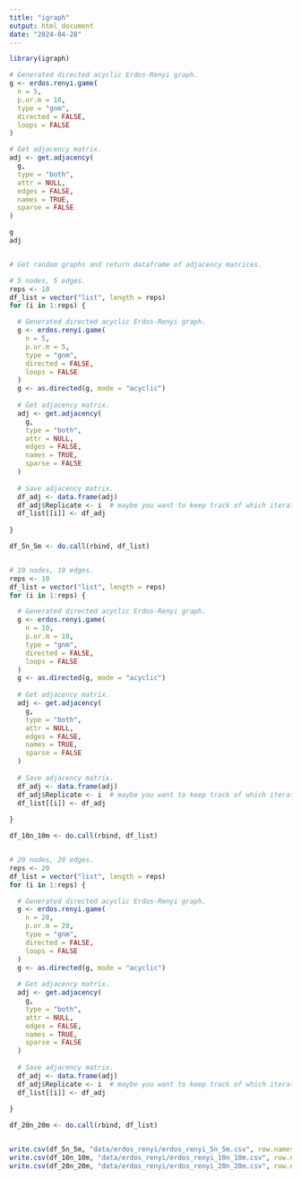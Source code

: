 ```yaml
---
title: "igraph"
output: html_document
date: "2024-04-28"
---
```


```r

library(igraph)

```

```r

# Generated directed acyclic Erdos-Renyi graph.
g <- erdos.renyi.game(
  n = 5,
  p.or.m = 10,
  type = "gnm",
  directed = FALSE,
  loops = FALSE
)

# Get adjacency matrix.
adj <- get.adjacency(
  g,
  type = "both",
  attr = NULL,
  edges = FALSE,
  names = TRUE,
  sparse = FALSE
)

g
adj



```

```r

# Get random graphs and return dataframe of adjacency matrices.

# 5 nodes, 5 edges.
reps <- 10
df_list = vector("list", length = reps)
for (i in 1:reps) {

  # Generated directed acyclic Erdos-Renyi graph.
  g <- erdos.renyi.game(
    n = 5,
    p.or.m = 5,
    type = "gnm",
    directed = FALSE,
    loops = FALSE
  )
  g <- as.directed(g, mode = "acyclic")
  
  # Get adjacency matrix.
  adj <- get.adjacency(
    g,
    type = "both",
    attr = NULL,
    edges = FALSE,
    names = TRUE,
    sparse = FALSE
  )
  
  # Save adjacency matrix.
  df_adj <- data.frame(adj)
  df_adj$Replicate <- i  # maybe you want to keep track of which iteration produced it?
  df_list[[i]] <- df_adj
  
}

df_5n_5m <- do.call(rbind, df_list)


# 10 nodes, 10 edges.
reps <- 10
df_list = vector("list", length = reps)
for (i in 1:reps) {

  # Generated directed acyclic Erdos-Renyi graph.
  g <- erdos.renyi.game(
    n = 10,
    p.or.m = 10,
    type = "gnm",
    directed = FALSE,
    loops = FALSE
  )
  g <- as.directed(g, mode = "acyclic")
  
  # Get adjacency matrix.
  adj <- get.adjacency(
    g,
    type = "both",
    attr = NULL,
    edges = FALSE,
    names = TRUE,
    sparse = FALSE
  )
  
  # Save adjacency matrix.
  df_adj <- data.frame(adj)
  df_adj$Replicate <- i  # maybe you want to keep track of which iteration produced it?
  df_list[[i]] <- df_adj
  
}

df_10n_10m <- do.call(rbind, df_list)


# 20 nodes, 20 edges.
reps <- 20
df_list = vector("list", length = reps)
for (i in 1:reps) {

  # Generated directed acyclic Erdos-Renyi graph.
  g <- erdos.renyi.game(
    n = 20,
    p.or.m = 20,
    type = "gnm",
    directed = FALSE,
    loops = FALSE
  )
  g <- as.directed(g, mode = "acyclic")
  
  # Get adjacency matrix.
  adj <- get.adjacency(
    g,
    type = "both",
    attr = NULL,
    edges = FALSE,
    names = TRUE,
    sparse = FALSE
  )
  
  # Save adjacency matrix.
  df_adj <- data.frame(adj)
  df_adj$Replicate <- i  # maybe you want to keep track of which iteration produced it?
  df_list[[i]] <- df_adj
  
}

df_20n_20m <- do.call(rbind, df_list)


write.csv(df_5n_5m, "data/erdos_renyi/erdos_renyi_5n_5m.csv", row.names = FALSE)
write.csv(df_10n_10m, "data/erdos_renyi/erdos_renyi_10n_10m.csv", row.names = FALSE)
write.csv(df_20n_20m, "data/erdos_renyi/erdos_renyi_20n_20m.csv", row.names = FALSE)



```













